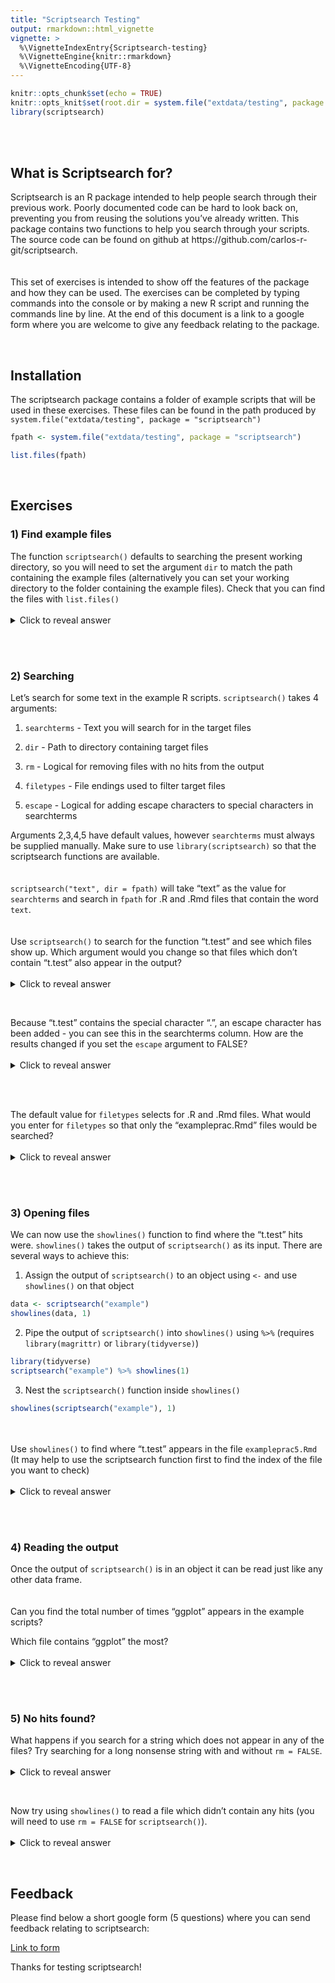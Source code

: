 ```yaml
---
title: "Scriptsearch Testing"
output: rmarkdown::html_vignette
vignette: >
  %\VignetteIndexEntry{Scriptsearch-testing}
  %\VignetteEngine{knitr::rmarkdown}
  %\VignetteEncoding{UTF-8}
---
```


```r
knitr::opts_chunk$set(echo = TRUE)
knitr::opts_knit$set(root.dir = system.file("extdata/testing", package = "scriptsearch"))
library(scriptsearch)
```
<br><br>

## What is Scriptsearch for?

Scriptsearch is an R package intended to help people search through their previous work. Poorly documented code can be hard to look back on, preventing you from reusing the solutions you've already written. This package contains two functions to help you search through your scripts. The source code can be found on github at https://github.com/carlos-r-git/scriptsearch.
<br><br><br>
This set of exercises is intended to show off the features of the package and how they can be used. The exercises can be completed by typing commands into the console or by making a new R script and running the commands line by line. At the end of this document is a link to a google form where you are welcome to give any feedback relating to the package.

<br>

## Installation

The scriptsearch package contains a folder of example scripts that will be used in these exercises. These files can be found in the path produced by `system.file("extdata/testing", package = "scriptsearch")`

```r

fpath <- system.file("extdata/testing", package = "scriptsearch")

list.files(fpath)

```

<br>

## Exercises

### 1) Find example files

The function `scriptsearch()` defaults to searching the present working directory, so you will need to set the argument `dir` to match the path containing the example files (alternatively you can set your working directory to the folder containing the example files). Check that you can find the files with `list.files()` 
<br><br>
<details>
<summary> Click to reveal answer </summary>
<p>

```r

fpath <- system.file("extdata/testing", package = "scriptsearch")

list.files(fpath)

```

</p>
</details> 
<br><br>

### 2) Searching

Let's search for some text in the example R scripts. `scriptsearch()` takes 4 arguments:

1) `searchterms` - Text you will search for in the target files

2) `dir` - Path to directory containing target files

3) `rm` - Logical for removing files with no hits from the output

4) `filetypes` - File endings used to filter target files

5) `escape` - Logical for adding escape characters to special characters in searchterms

Arguments 2,3,4,5 have default values, however `searchterms` must always be supplied manually. Make sure to use `library(scriptsearch)` so that the scriptsearch functions are available.
<br><br><br>
`scriptsearch("text", dir = fpath)` will take "text" as the value for `searchterms` and search in `fpath` for .R and .Rmd files that contain the word `text`. 
<br><br><br>
Use `scriptsearch()` to search for the function "t.test" and see which files show up. Which argument would you change so that files which don't contain "t.test" also appear in the output?
<br><br>
<details>
<summary> Click to reveal answer </summary>
<p>

```r

fpath <- "."

```

```r

scriptsearch("t.test", dir = fpath, rm = FALSE)

```

</p>
</details> 
<br>

Because "t.test" contains the special character ".", an escape character has been added - you can see this in the searchterms column. How are the results changed if you set the `escape` argument to FALSE?
<br><br>
<details>
<summary> Click to reveal answer </summary>
<p>

```r

# There are more hits now. "." stands for "any character" so "t-test" and "t test" are also recognised.
scriptsearch("t.test", dir = fpath, rm = FALSE, escape = FALSE)

```

</p>
</details> 
<br><br>

The default value for `filetypes` selects for .R and .Rmd files. What would you enter for `filetypes` so that only the "exampleprac.Rmd" files would be searched?
<br><br>
<details>
<summary> Click to reveal answer </summary>
<p>

```r

scriptsearch("t.test", dir = fpath, filetypes = "Rmd")

```

</p>
</details> 
<br><br>

### 3) Opening files

We can now use the `showlines()` function to find where the "t.test" hits were. `showlines()` takes the output of `scriptsearch()` as its input. There are several ways to achieve this:

1) Assign the output of `scriptsearch()` to an object using `<-` and use `showlines()` on that object

```r

data <- scriptsearch("example")
showlines(data, 1)

```

2) Pipe the output of `scriptsearch()` into `showlines()` using ` %>% ` (requires `library(magrittr)` or `library(tidyverse)`)

```r

library(tidyverse)
scriptsearch("example") %>% showlines(1)

```

3) Nest the `scriptsearch()` function inside `showlines()`

```r

showlines(scriptsearch("example"), 1)

```

<br><br>
Use `showlines()` to find where "t.test" appears in the file `exampleprac5.Rmd` (It may help to use the scriptsearch function first to find the index of the file you want to check)
<br><br>
<details>
<summary> Click to reveal answer </summary>
<p>

```r

data <- scriptsearch("t.test", dir = fpath, rm = FALSE)
data

```

```r

showlines(data, 12)

```

```r

showlines(data, 12, open = FALSE)

```

Alternative methods:

```r

scriptsearch("t.test", dir = fpath, rm = FALSE) %>% showlines(., 12)

showlines(scriptsearch("t.test", dir = fpath, rm = FALSE), 12)

```

</p>
</details> 
<br><br>

### 4) Reading the output

Once the output of `scriptsearch()` is in an object it can be read just like any other data frame. 
<br><br><br>
Can you find the total number of times "ggplot" appears in the example scripts? 

Which file contains "ggplot" the most?
<br><br>
<details>
<summary> Click to reveal answer </summary>
<p>

```r

data <- scriptsearch("ggplot", dir = fpath)

# total "ggplot"
sum(data$Hits)

# file with most "ggplot"
data$Path[which.max(data$Hits)]

```

</p>
</details> 
<br><br>

### 5) No hits found?

What happens if you search for a string which does not appear in any of the files? Try searching for a long nonsense string with and without `rm = FALSE`. 
<br><br>
<details>
<summary> Click to reveal answer </summary>
<p>

```r

scriptsearch("zzzz")
scriptsearch("zzzz", rm = FALSE)

```

</p>
</details>
<br>

Now try using `showlines()` to read a file which didn't contain any hits (you will need to use `rm = FALSE` for `scriptsearch()`). 
<br><br>
<details>
<summary> Click to reveal answer </summary>
<p>

```r

no_files <- scriptsearch("zzzz") 
showlines(no_files, 1)

no_hits <- scriptsearch("zzzz", rm = FALSE)
showlines(no_hits, 1)

```

</p>
</details>

<br>

## Feedback

Please find below a short google form (5 questions) where you can send feedback relating to scriptsearch:

[Link to form](https://docs.google.com/forms/d/e/1FAIpQLScj6yDxY8wP5VOwUZMjq8GV534ZpMn9JkpdEfDl_uFw1fHL1A/viewform?usp=sf_link)

Thanks for testing scriptsearch!
